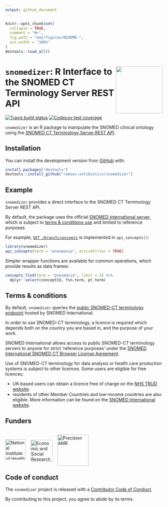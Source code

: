 ```yaml
---
output: github_document
---
```


<!-- README.md is generated from README.Rmd. Please edit that file -->

```r
knitr::opts_chunk$set(
  collapse = TRUE,
  comment = "#>",
  fig.path = "man/figures/README-",
  out.width = "100%"
)
devtools::load_all()
```

# <img src="man/figures/logo.png" align="right" width="150px"/><code>snomedizer</code>: R Interface to the SNOMED CT Terminology Server REST API

<!-- badges: start -->
[![Travis build status](https://travis-ci.org/ramses-antibiotics/snomedizer.svg?branch=master)](https://travis-ci.org/ramses-antibiotics/snomedizer)
[![Codecov test coverage](https://codecov.io/gh/ramses-antibiotics/snomedizer/branch/master/graph/badge.svg)](https://codecov.io/gh/ramses-antibiotics/snomedizer?branch=master)
<!-- badges: end -->

<p class="lead">
<code>snomedizer</code> is an R package to manipulate the SNOMED clinical ontology using the 
   [SNOMED CT Terminology Server REST API](https://github.com/IHTSDO/snowstorm).
</p>

## Installation

<!-- 
You can install the released version of snomedizer from [CRAN](https://CRAN.R-project.org) with:

``` r
install.packages("snomedizer")
```
-->

You can install the development version from [GitHub](https://github.com/ramses-antibiotics/snomedizer) with:

``` r
install.packages("devtools")
devtools::install_github("ramses-antibiotics/snomedizer")
```
## Example

`snomedizer` provides a direct interface to the SNOMED CT Terminology Server REST API. 

By default, the package uses the official [SNOMED International server](https://browser.ihtsdotools.org/snowstorm/snomed-ct/), which is subject to [terms & conditions use](#terms-&-conditions) and limited to reference purposes.

For example, [`GET /branch/concepts`](https://snowstorm.ihtsdotools.org/snowstorm/snomed-ct/swagger-ui.html#!/Concepts/findConceptsUsingGET) is implemented in `api_concepts()`:

```r
library(snomedizer)
api_concepts(term = "pneumonia", activeFilter = TRUE)
```

Simpler wrapper functions are available for common operations, which provide results as data frames:

```r
concepts_find(term = "pneumonia", limit = 5) %>% 
  dplyr::select(conceptId, fsn.term, pt.term) 
```

## Terms & conditions

By default, `snomedizer` queries the [public SNOMED-CT terminology endpoint](https://snowstorm.ihtsdotools.org/snowstorm/snomed-ct/swagger-ui.html) hosted by SNOMED International.

In order to use SNOMED-CT terminology, a licence is required which depends both on the country you are based in, and the purpose of your work.

SNOMED International allows access to public SNOMED-CT terminology servers to anyone for strict 'reference purposes' under the [SNOMED International SNOMED CT Browser License Agreement](https://browser.ihtsdotools.org/).

Use of SNOMED-CT terminology for data analysis or health care production systems is subject to other licences. Some users are eligible for free licences:

- UK-based users can obtain a licence free of charge on the [NHS TRUD website](https://isd.digital.nhs.uk/trud3).
- residents of other Member Countries and low-income countries are also eligible. More information can be found on the [SNOMED International website](https://www.snomed.org/snomed-ct/get-snomed).


## Funders

<div style="display: table-cell;">
<a href="https://www.nihr.ac.uk/" ><img height="65px" style="vertical-align: bottom;" alt="National Institute of Health Research" src="man/figures/partner-logos/NIHR.svg" ></a> &nbsp;&nbsp;
<a href="https://www.esrc.ukri.org" ><img height="70px" style="vertical-align: bottom; bottom;margin-bottom: -7px;" alt="Economic and Social Research Council" src="man/figures/partner-logos/ESRC.svg" ></a> &nbsp;&nbsp;
<a href="https://www.ucl.ac.uk/infection-immunity/people/professor-judith-breuer/precision-amr"><img style="vertical-align: bottom;margin-bottom: -20px;" alt="Precision AMR" src="man/figures/partner-logos/pAMR.jpg" height="100px"></a>
</div>


## Code of conduct

The `snomedizer` project is released with a [Contributor Code of Conduct](CODE_OF_CONDUCT.md).

By contributing to this project, you agree to abide by its terms.
